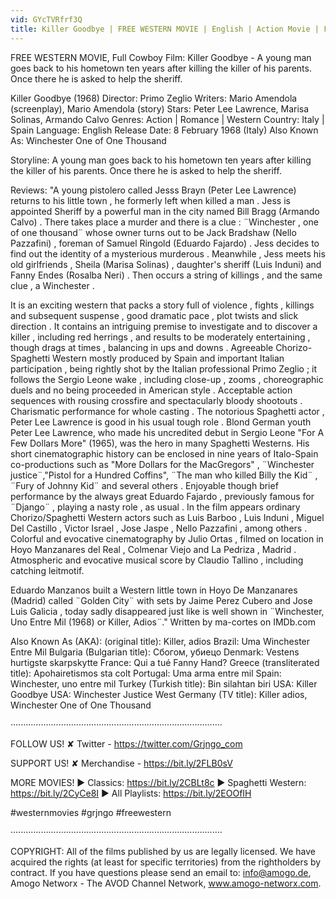 ```yaml
---
vid: GYcTVRfrf3Q
title: Killer Goodbye | FREE WESTERN MOVIE | English | Action Movie | Full Cowboy Film
---
```


FREE WESTERN MOVIE, Full Cowboy Film: Killer Goodbye - A young man goes back to his hometown ten years after killing the killer of his parents. Once there he is asked to help the sheriff. 

Killer Goodbye (1968)
Director: Primo Zeglio
Writers: Mario Amendola (screenplay), Mario Amendola (story) 
Stars: Peter Lee Lawrence, Marisa Solinas, Armando Calvo  Genres: Action | Romance | Western 
Country: Italy | Spain
Language: English
Release Date: 8 February 1968 (Italy) 
Also Known As: Winchester One of One Thousand

Storyline: 
A young man goes back to his hometown ten years after killing the killer of his parents. Once there he is asked to help the sheriff. 

Reviews:
"A young pistolero called Jesss Brayn (Peter Lee Lawrence) returns to his little town , he formerly left when killed a man . Jess is appointed Sheriff by a powerful man in the city named Bill Bragg (Armando Calvo) . There takes place a murder and there is a clue : ¨Winchester , one of one thousand¨ whose owner turns out to be Jack Bradshaw (Nello Pazzafini) , foreman of Samuel Ringold (Eduardo Fajardo) . Jess decides to find out the identity of a mysterious murderous . Meanwhile , Jess meets his old girlfriends , Sheila (Marisa Solinas) , daughter's sheriff (Luis Induni) and Fanny Endes (Rosalba Neri) . Then occurs a string of killings , and the same clue , a Winchester .

It is an exciting western that packs a story full of violence , fights , killings and subsequent suspense , good dramatic pace , plot twists and slick direction . It contains an intriguing premise to investigate and to discover a killer , including red herrings , and results to be moderately entertaining , though drags at times , balancing in ups and downs . Agreeable Chorizo-Spaghetti Western mostly produced by Spain and important Italian participation , being rightly shot by the Italian professional Primo Zeglio ; it follows the Sergio Leone wake , including close-up , zooms , choreographic duels and no being proceeded in American style . Acceptable action sequences with rousing crossfire and spectacularly bloody shootouts . Charismatic performance for whole casting . The notorious Spaghetti actor , Peter Lee Lawrence is good in his usual tough role . Blond German youth Peter Lee Lawrence, who made his uncredited debut in Sergio Leone "For A Few Dollars More" (1965), was the hero in many Spaghetti Westerns. His short cinematographic history can be enclosed in nine years of Italo-Spain co-productions such as "More Dollars for the MacGregors" , ¨Winchester justice¨,"Pistol for a Hundred Coffins", ¨The man who killed Billy the Kid¨ , ¨Fury of Johnny Kid¨ and several others . Enjoyable though brief performance by the always great Eduardo Fajardo , previously famous for ¨Django¨ , playing a nasty role , as usual . In the film appears ordinary Chorizo/Spaghetti Western actors such as Luis Barboo , Luis Induni , Miguel Del Castillo , Victor Israel , Jose Jaspe , Nello Pazzafini , among others . Colorful and evocative cinematography by Julio Ortas , filmed on location in Hoyo Manzanares del Real , Colmenar Viejo and La Pedriza , Madrid . Atmospheric and evocative musical score by Claudio Tallino , including catching leitmotif.

Eduardo Manzanos built a Western little town in Hoyo De Manzanares (Madrid) called ¨Golden City¨ with sets by Jaime Perez Cubero and Jose Luis Galicia , today sadly disappeared just like is well shown in ¨Winchester, Uno Entre Mil (1968) or Killer, Adios¨." Written by ma-cortes on IMDb.com

Also Known As (AKA):
(original title): Killer, adios
Brazil: Uma Winchester Entre Mil
Bulgaria (Bulgarian title): Сбогом, убиецо
Denmark: Vestens hurtigste skarpskytte
France: Qui a tué Fanny Hand?
Greece (transliterated title): Apohairetismos sta colt
Portugal: Uma arma entre mil
Spain: Winchester, uno entre mil
Turkey (Turkish title): Bin silahtan biri
USA: Killer Goodbye
USA: Winchester Justice
West Germany (TV title): Killer adios, Winchester One of One Thousand

····················································································

FOLLOW US!
✘ Twitter - https://twitter.com/Grjngo_com

SUPPORT US!
✘ Merchandise - https://bit.ly/2FLB0sV

MORE MOVIES! 
► Classics: https://bit.ly/2CBLt8c 
► Spaghetti Western: https://bit.ly/2CyCe8I 
► All Playlists: https://bit.ly/2EOOfIH 

#westernmovies #grjngo #freewestern

····················································································

COPYRIGHT: All of the films published by us are legally licensed. We have acquired the rights (at least for specific territories) from the rightholders by contract. If you have questions please send an email to: info@amogo.de, Amogo Networx - The AVOD Channel Network, www.amogo-networx.com.